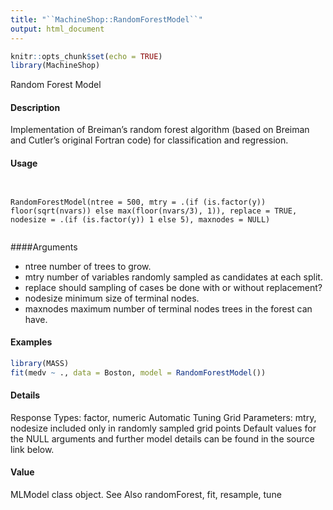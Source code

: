 ```yaml
---
title: "``MachineShop::RandomForestModel``"
output: html_document
---
```


```r
knitr::opts_chunk$set(echo = TRUE)
library(MachineShop)
```

 Random Forest Model

#### Description

Implementation of Breiman’s random forest algorithm (based on Breiman and Cutler’s original
Fortran code) for classification and regression.

#### Usage
<pre><code>

RandomForestModel(ntree = 500, mtry = .(if (is.factor(y))
floor(sqrt(nvars)) else max(floor(nvars/3), 1)), replace = TRUE,
nodesize = .(if (is.factor(y)) 1 else 5), maxnodes = NULL)

</code></pre>

####Arguments

* ntree number of trees to grow.
* mtry number of variables randomly sampled as candidates at each split.
* replace should sampling of cases be done with or without replacement?
* nodesize minimum size of terminal nodes.
* maxnodes maximum number of terminal nodes trees in the forest can have.

#### Examples
```r

library(MASS)
fit(medv ~ ., data = Boston, model = RandomForestModel())
```

#### Details
Response Types: factor, numeric
Automatic Tuning Grid Parameters: mtry, nodesize*
* included only in randomly sampled grid points
Default values for the NULL arguments and further model details can be found in the source link
below.

#### Value

MLModel class object.
See Also
randomForest, fit, resample, tune
